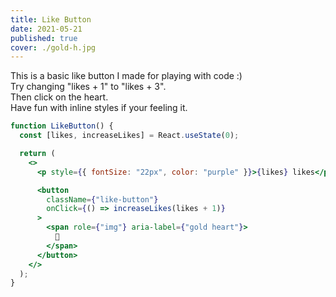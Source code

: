 ```yaml
---
title: Like Button
date: 2021-05-21
published: true
cover: ./gold-h.jpg
---
```


This is a basic like button I made for playing with code :) <br/>
Try changing "likes + 1" to "likes + 3". <br/>
Then click on the heart. <br/>
Have fun with inline styles if your feeling it.

```jsx react-live
function LikeButton() {
  const [likes, increaseLikes] = React.useState(0);

  return (
    <>
      <p style={{ fontSize: "22px", color: "purple" }}>{likes} likes</p>

      <button
        className={"like-button"}
        onClick={() => increaseLikes(likes + 1)}
      >
        <span role={"img"} aria-label={"gold heart"}>
          💛
        </span>
      </button>
    </>
  );
}
```
